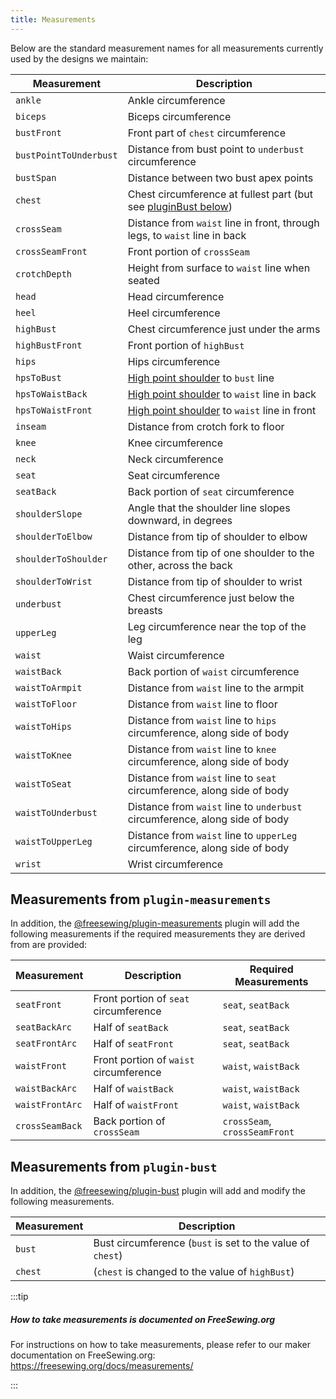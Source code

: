```yaml
---
title: Measurements
---
```


Below are the standard measurement names for all measurements
currently used by the designs we maintain:

| Measurement | Description |
|-------------|-------------|
| `ankle` | Ankle circumference |
| `biceps` | Biceps circumference |
| `bustFront` | Front part of `chest` circumference |
| `bustPointToUnderbust` | Distance from bust point to `underbust` circumference |
| `bustSpan`  | Distance between two bust apex points |
| `chest` | Chest circumference at fullest part (but see [pluginBust below](#measurements-from-pluginbust)) |
| `crossSeam` | Distance from `waist` line in front, through legs, to `waist` line in back |
| `crossSeamFront` | Front portion of `crossSeam` |
| `crotchDepth` | Height from surface to `waist` line when seated |
| `head` | Head circumference |
| `heel` | Heel circumference |
| `highBust` | Chest circumference just under the arms |
| `highBustFront` | Front portion of `highBust` |
| `hips` | Hips circumference |
| `hpsToBust` | [High point shoulder][hps] to `bust` line |
| `hpsToWaistBack` | [High point shoulder][hps] to `waist` line in back |
| `hpsToWaistFront` | [High point shoulder][hps] to `waist` line in front |
| `inseam` | Distance from crotch fork to floor |
| `knee` | Knee circumference |
| `neck` | Neck circumference |
| `seat` | Seat circumference |
| `seatBack` | Back portion of `seat` circumference |
| `shoulderSlope` | Angle that the shoulder line slopes downward, in degrees |
| `shoulderToElbow` | Distance from tip of shoulder to elbow |
| `shoulderToShoulder` | Distance from tip of one shoulder to the other, across the back |
| `shoulderToWrist` | Distance from tip of shoulder to wrist |
| `underbust` | Chest circumference just below the breasts |
| `upperLeg` | Leg circumference near the top of the leg |
| `waist` | Waist circumference |
| `waistBack` | Back portion of `waist` circumference |
| `waistToArmpit` | Distance from `waist` line to the armpit |
| `waistToFloor` | Distance from `waist` line to floor |
| `waistToHips` | Distance from `waist` line to `hips` circumference, along side of body |
| `waistToKnee` | Distance from `waist` line to `knee` circumference, along side of body |
| `waistToSeat` | Distance from `waist` line to `seat` circumference, along side of body |
| `waistToUnderbust` | Distance from `waist` line to `underbust` circumference, along side of body |
| `waistToUpperLeg` | Distance from `waist` line to `upperLeg` circumference, along side of body |
| `wrist` | Wrist circumference |

[hps]: https://freesewing.org/docs/sewing/hps/

## Measurements from `plugin-measurements`

In addition, the [@freesewing/plugin-measurements](/reference/plugins/measurements)
plugin will add the following measurements if the required measurements
they are derived from are provided:

| Measurement | Description | Required Measurements |
|-------------|-------------|-----------|
| `seatFront` | Front portion of `seat` circumference | `seat`, `seatBack` |
| `seatBackArc` | Half of `seatBack` | `seat`, `seatBack` |
| `seatFrontArc` | Half of `seatFront` | `seat`, `seatBack` |
| `waistFront` | Front portion of `waist` circumference | `waist`, `waistBack` |
| `waistBackArc` | Half of `waistBack` | `waist`, `waistBack` |
| `waistFrontArc` | Half of `waistFront` | `waist`, `waistBack` |
| `crossSeamBack` | Back portion of `crossSeam` | `crossSeam`,  `crossSeamFront` |

## Measurements from `plugin-bust`

In addition, the [@freesewing/plugin-bust](/reference/plugins/bust)
plugin will add and modify the following measurements.

| Measurement | Description |
|-------------|-------------|
| `bust` | Bust circumference (`bust` is set to the value of `chest`) |
| `chest` | (`chest` is changed to the value of `highBust`) |

:::tip

##### How to take measurements is documented on FreeSewing.org

For instructions on how to take measurements, please refer to our
maker documentation on FreeSewing.org: https://freesewing.org/docs/measurements/

:::
